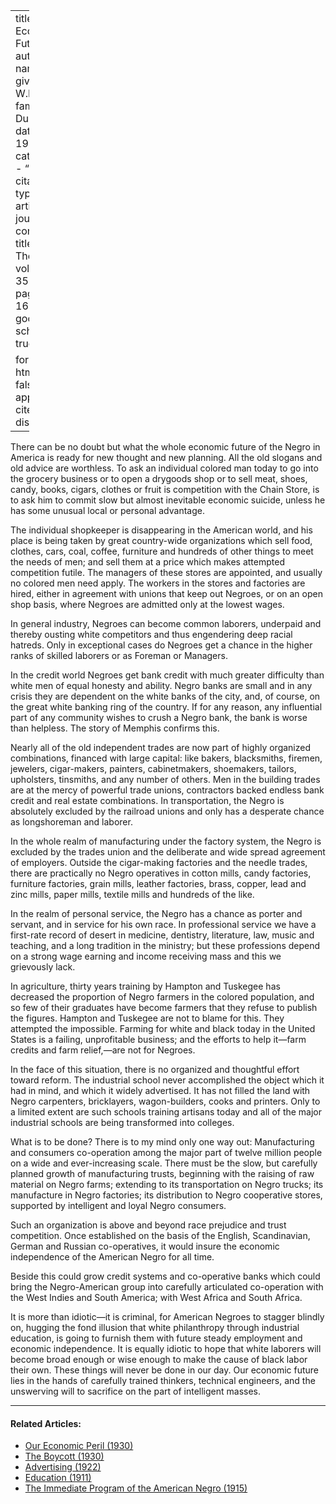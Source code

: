 
---
title: 'Our Economic Future'
author:
  - name:
      given: W.E.B.
      family: Du Bois
date: May 1928
categories: 
  - ""
citation: 
  type: article-journal
  container-title: The Crisis
  volume: 35
  issue: 5
  page: 169-170
google-scholar: true

format:
  html:
    toc: false
    appendix-cite-as: display
---


There can be no doubt but what the whole economic future of the Negro in America is ready for new thought and new planning. All the old slogans and old advice are worthless. To ask an individual colored man today to go into the grocery business or to open a drygoods shop or to sell meat, shoes, candy, books, cigars, clothes or fruit is competition with the Chain Store, is to ask him to commit slow but almost inevitable economic suicide, unless he has some unusual local or personal advantage. 

The individual shopkeeper is disappearing in the American world, and his place is being taken by great country-wide organizations which sell food, clothes, cars, coal, coffee, furniture and hundreds of other things to meet the needs of men; and sell them at a price which makes attempted competition futile. The managers of these stores are appointed, and usually no colored men need apply. The workers in the stores and factories are hired, either in agreement with unions that keep out Negroes, or on an open shop basis, where Negroes are admitted only at the lowest wages. 

In general industry, Negroes can become common laborers, underpaid and thereby ousting white competitors and thus engendering deep racial hatreds. Only in exceptional cases do Negroes get a chance in the higher ranks of skilled laborers or as Foreman or Managers. 

In the credit world Negroes get bank credit with much greater difficulty than white men of equal honesty and ability. Negro banks are small and in any crisis they are dependent on the white banks of the city, and, of course, on the great white banking ring of the country. If for any reason, any influential part of any community wishes to crush a Negro bank, the bank is worse than helpless. The story of Memphis confirms this. 

Nearly all of the old independent trades are now part of highly organized combinations, financed with large capital: like bakers, blacksmiths, firemen, jewelers, cigar-makers, painters, cabinetmakers, shoemakers, tailors, upholsters, tinsmiths, and any number of others. Men in the building trades are at the mercy of powerful trade unions, contractors backed endless bank credit and real estate combinations. In transportation, the Negro is absolutely excluded by the railroad unions and only has a desperate chance as longshoreman and laborer. 

In the whole realm of manufacturing under the factory system, the Negro is excluded by the trades union and the deliberate and wide spread agreement of employers. Outside the cigar-making factories and the needle trades, there are practically no Negro operatives in cotton mills, candy factories, furniture factories, grain mills, leather factories, brass, copper, lead and zinc mills, paper mills, textile mills and hundreds of the like. 

In the realm of personal service, the Negro has a chance as porter and servant, and in service for his own race. In professional service we have a first-rate record of desert in medicine, dentistry, literature, law, music and teaching, and a long tradition in the ministry; but these professions depend on a strong wage earning and income receiving mass and this we grievously lack. 

In agriculture, thirty years training by Hampton and Tuskegee has decreased the proportion of Negro farmers in the colored population, and so few of their graduates have become farmers that they refuse to publish the figures. Hampton and Tuskegee are not to blame for this. They attempted the impossible. Farming for white and black today in the United States is a failing, unprofitable business; and the efforts to help it---farm credits and farm relief,---are not for Negroes. 

In the face of this situation, there is no organized and thoughtful effort toward reform. The industrial school never accomplished the object which it had in mind, and which it widely advertised. It has not filled the land with Negro carpenters, bricklayers, wagon-builders, cooks and printers. Only to a limited extent are such schools training artisans today and all of the major industrial schools are being transformed into colleges. 

What is to be done? There is to my mind only one way out: Manufacturing and consumers co-operation among the major part of twelve million people on a wide and ever-increasing scale. There must be the slow, but carefully planned growth of manufacturing trusts, beginning with the raising of raw material on Negro farms; extending to its transportation on Negro trucks; its manufacture in Negro factories; its distribution to Negro cooperative stores, supported by intelligent and loyal Negro consumers.

Such an organization is above and beyond race prejudice and trust competition. Once established on the basis of the English, Scandinavian, German and Russian co-operatives, it would insure the economic independence of the American Negro for all time. 

Beside this could grow credit systems and co-operative banks which could bring the Negro-American group into carefully articulated co-operation with the West Indies and South America; with West Africa and South Africa. 

It is more than idiotic---it is criminal, for American Negroes to stagger blindly on, hugging the fond illusion that white philanthropy through industrial education, is going to furnish them with future steady employment and economic independence. It is equally idiotic to hope that white laborers will become broad enough or wise enough to make the cause of black labor their own. These things will never be done in our day. Our economic future lies in the hands of carefully trained thinkers, technical engineers, and the unswerving will to sacrifice on the part of intelligent masses. 

<!-- Similar articles start here -->

<hr>
#### Related Articles:

* [Our Economic Peril (1930)](/Volumes/37/03/our_economic_peril.html)
* [The Boycott (1930)](/Volumes/37/03/boycott.html)
* [Advertising (1922)](/Volumes/25/04/advertising.html)
* [Education (1911)](/Volumes/02/02/business.html)
* [The Immediate Program of the  American Negro (1915)](/Volumes/09/06/immediate_program.html)

<!-- Similar articles end here -->